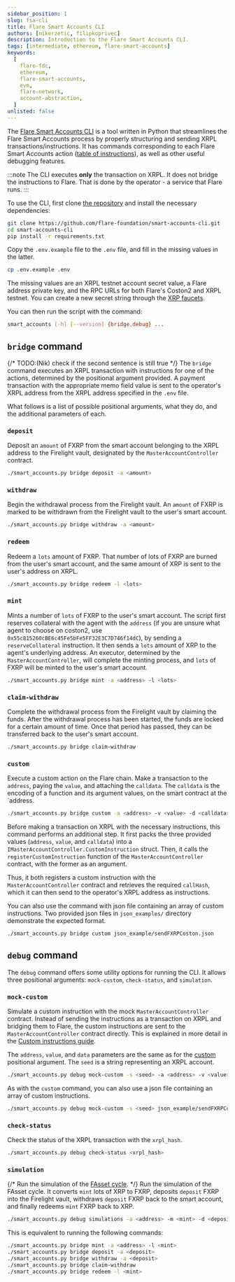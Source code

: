 ```yaml
---
sidebar_position: 1
slug: fsa-cli
title: Flare Smart Accounts CLI
authors: [nikerzetic, filipkoprivec]
description: Introduction to the Flare Smart Accounts CLI.
tags: [intermediate, ethereum, flare-smart-accounts]
keywords:
  [
    flare-fdc,
    ethereum,
    flare-smart-accounts,
    evm,
    flare-network,
    account-abstraction,
  ]
unlisted: false
---
```



The [Flare Smart Accounts CLI](https://github.com/flare-foundation/smart-accounts-cli) is a tool written in Python that streamlines the Flare Smart Accounts process by properly structuring and sending XRPL transactions/instructions.
It has commands corresponding to each Flare Smart Accounts action ([table of instructions](/smart-accounts/overview#1-instructions-on-xrpl)), as well as other useful debugging features.

:::note
The CLI executes **only** the transaction on XRPL.
It does not bridge the instructions to Flare.
That is done by the operator - a service that Flare runs.
:::

To use the CLI, first clone [the repository](https://github.com/flare-foundation/smart-accounts-cli) and install the necessary dependencies:

```sh
git clone https://github.com/flare-foundation/smart-accounts-cli.git
cd smart-accounts-cli
pip install -r requirements.txt
```

Copy the `.env.example` file to the `.env` file, and fill in the missing values in the latter.

```sh
cp .env.example .env
```

The missing values are an XRPL testnet account secret value, a Flare address private key, and the RPC URLs for both Flare's Coston2 and XRPL testnet.
You can create a new secret string through the [XRP faucets](https://xrpl.org/resources/dev-tools/xrp-faucets).

You can then run the script with the command:

```sh
smart_accounts [-h] [--version] {bridge,debug} ...
```

## `bridge` command

{/* TODO:(Nik) check if the second sentence is still true */}
The `bridge` command executes an XRPL transaction with instructions for one of the actions, determined by the positional argument provided.
A payment transaction with the appropriate memo field value is sent to the operator's XRPL address from the XRPL address specified in the `.env` file.

What follows is a list of possible positional arguments, what they do, and the additional parameters of each.

### `deposit`

Deposit an `amount` of FXRP from the smart account belonging to the XRPL address to the Firelight vault, designated by the `MasterAccountController` contract.

```sh
./smart_accounts.py bridge deposit -a <amount>
```

### `withdraw`

Begin the withdrawal process from the Firelight vault.
An `amount` of FXRP is marked to be withdrawn from the Firelight vault to the user's smart account.

```sh
./smart_accounts.py bridge withdraw -a <amount>
```

### `redeem`

Redeem a `lots` amount of FXRP.
That number of lots of FXRP are burned from the user's smart account, and the same amount of XRP is sent to the user's address on XRPL.

```sh
./smart_accounts.py bridge redeem -l <lots>
```

### `mint`

Mints a number of `lots` of FXRP to the user's smart account.
The script first reserves collateral with the agent with the `address` (if you are unsure what agent to choose on coston2, use `0x55c815260cBE6c45Fe5bFe5FF32E3C7D746f14dC`), by sending a `reserveCollateral` instruction.
It then sends a `lots` amount of XRP to the agent's underlying address.
An executor, determined by the `MasterAccountController`, will complete the minting process, and `lots` of FXRP will be minted to the user's smart account.

```sh
./smart_accounts.py bridge mint -a <address> -l <lots>
```

### `claim-withdraw`

Complete the withdrawal process from the Firelight vault by claiming the funds.
After the withdrawal process has been started, the funds are locked for a certain amount of time.
Once that period has passed, they can be transferred back to the user's smart account.

```sh
./smart_accounts.py bridge claim-withdraw
```

### `custom`

Execute a custom action on the Flare chain.
Make a transaction to the `address`, paying the `value`, and attaching the `calldata`.
The `calldata` is the encoding of a function and its argument values, on the smart contract at the `address.

```sh
./smart_accounts.py bridge custom -a <address> -v <value> -d <calldata>
```

Before making a transaction on XRPL with the necessary instructions, this command performs an additional step.
It first packs the three provided values (`address`, `value`, and `calldata`) into a `IMasterAccountController.CustomInstruction` struct.
Then, it calls the `registerCustomInstruction` function of the `MasterAccountController` contract, with the former as an argument.

Thus, it both registers a custom instruction with the `MasterAccountController` contract and retrieves the required `callHash`, which it can then send to the operator's XRPL address as instructions.

You can also use the command with json file containing an array of custom instructions.
Two provided json files in `json_examples/` directory demonstrate the expected format.

```sh
./smart_accounts.py bridge custom json_example/sendFXRPCoston.json
```

## `debug` command

The `debug` command offers some utility options for running the CLI.
It allows three positional arguments: `mock-custom`, `check-status`, and `simulation`.

### `mock-custom`

Simulate a custom instruction with the mock `MasterAccountController` contract.
Instead of sending the instructions as a transaction on XRPL and bridging them to Flare, the custom instructions are sent to the `MasterAccountController` contract directly.
This is explained in more detail in the [Custom instructions guide](/smart-accounts/guides/custom-instruction).

The `address`, `value`, and `data` parameters are the same as for the [custom](/smart-accounts/guides/fsa-cli#custom) positional argument.
The `seed` is a string representing an XRPL account.

```sh
./smart_accounts.py debug mock-custom -s <seed> -a <address> -v <value> -d <calldata>
```

As with the `custom` command, you can also use a json file containing an array of custom instructions.

```sh
./smart_accounts.py debug mock-custom -s <seed> json_example/sendFXRPCoston.json
```

### `check-status`

Check the status of the XRPL transaction with the `xrpl_hash`.

```sh
./smart_accounts.py debug check-status <xrpl_hash>
```

### `simulation`

{/* Run the simulation of the [FAsset cycle](/smart-accounts/guides/fassets-cycle). */}
Run the simulation of the FAsset cycle.
It converts `mint` lots of XRP to FXRP, deposits `deposit` FXRP into the Firelight vault, withdraws `deposit` FXRP back to the smart account, and finally redeems `mint` FXRP back to XRP.

```sh
./smart_accounts.py debug simulations -a <address> -m <mint> -d <deposit>
```

This is equivalent to running the following commands:

```sh
./smart_accounts.py bridge mint -a <address> -l <mint>
./smart_accounts.py bridge deposit -a <deposit>
./smart_accounts.py bridge withdraw -a <deposit>
./smart_accounts.py bridge claim-withdraw
./smart_accounts.py bridge redeem -l <mint>
```

